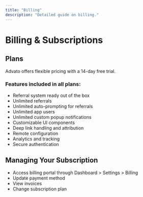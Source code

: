 ```yaml
---
title: "Billing"
description: "Detailed guide on billing."
---
```


# Billing & Subscriptions

## Plans

Advato offers flexible pricing with a 14-day free trial.

### Features included in all plans:

- Referral system ready out of the box
- Unlimited referrals
- Unlimited auto-prompting for referrals
- Unlimited app users
- Unlimited custom popup notifications
- Customizable UI components
- Deep link handling and attribution
- Remote configuration
- Analytics and tracking
- Secure authentication

## Managing Your Subscription

- Access billing portal through Dashboard > Settings > Billing
- Update payment method
- View invoices
- Change subscription plan
